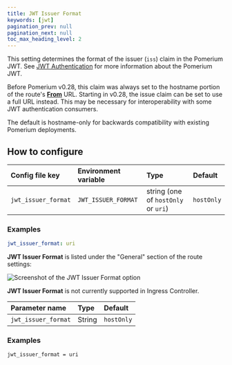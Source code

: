 ```yaml
---
title: JWT Issuer Format
keywords: [jwt]
pagination_prev: null
pagination_next: null
toc_max_heading_level: 2
---
```



This setting determines the format of the issuer (`iss`) claim in the Pomerium JWT. See [JWT Authentication](/docs/capabilities/getting-users-identity) for more information about the Pomerium JWT.

Before Pomerium v0.28, this claim was always set to the hostname portion of the route's [**From**](/docs/reference/routes/from) URL. Starting in v0.28, the issue claim can be set to use a full URL instead. This may be necessary for interoperability with some JWT authentication consumers.

The default is hostname-only for backwards compatibility with existing Pomerium deployments.

## How to configure

<Tabs>
<TabItem value="Core" label="Core">

| Config file key | Environment variable | Type | Default |
| :-- | :-- | :-- | :-- |
| `jwt_issuer_format` | `JWT_ISSUER_FORMAT` | string (one of `hostOnly` or `uri`) | `hostOnly` |

### Examples

```yaml
jwt_issuer_format: uri
```

</TabItem>
<TabItem value="Enterprise" label="Enterprise">

**JWT Issuer Format** is listed under the "General" section of the route settings:

![Screenshot of the JWT Issuer Format option](../img/routes/jwt-issuer-format.png)

</TabItem>
<TabItem value="Kubernetes" label="Kubernetes">

**JWT Issuer Format** is not currently supported in Ingress Controller.

</TabItem>
<TabItem value="Enterprise via Terraform" label="Enterprise via Terraform">

| **Parameter name**  | **Type** | **Default** |
| :------------------ | :------- | :---------- |
| `jwt_issuer_format` | String   | `hostOnly`  |

### Examples

```hcl
jwt_issuer_format = uri
```

</TabItem>
</Tabs>

